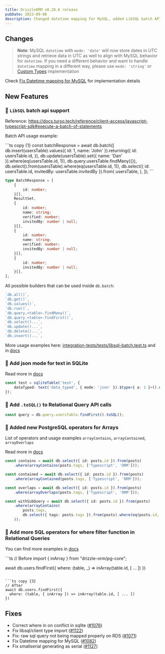 ```yaml
---
title: DrizzleORM v0.28.6 release
pubDate: 2023-09-06
description: Changed datetime mapping for MySQL, added LibSQL batch API support, added JSON mode for text in SQLite, added '.toSQL()' to Relational Query API calls, added new PostgreSQL operators for Arrays, added more SQL operators for the 'where' function in Relational Queries, and fixed bugs.
---
```


## Changes

> **Note**:
> MySQL `datetime` with `mode: 'date'` will now store dates in UTC strings and retrieve data in UTC as well to align with MySQL behavior for `datetime`. If you need a different behavior and want to handle `datetime` mapping in a different way, please use `mode: 'string'` or [Custom Types](https://orm.drizzle.team/docs/custom-types) implementation

Check [Fix Datetime mapping for MySQL](https://github.com/drizzle-team/drizzle-orm/pull/1082) for implementation details

## New Features

### 🎉 `LibSQL` batch api support

Reference: https://docs.turso.tech/reference/client-access/javascript-typescript-sdk#execute-a-batch-of-statements

Batch API usage example:

<Section>
```ts copy {1}
const batchResponse = await db.batch([
	db.insert(usersTable).values({ id: 1, name: 'John' }).returning({
		id: usersTable.id,
	}),
	db.update(usersTable).set({ name: 'Dan' }).where(eq(usersTable.id, 1)),
	db.query.usersTable.findMany({}),
	db.select().from(usersTable).where(eq(usersTable.id, 1)),
	db.select({ id: usersTable.id, invitedBy: usersTable.invitedBy }).from(
		usersTable,
	),
]);
```

```ts
type BatchResponse = [
	{
		id: number;
	}[],
	ResultSet,
	{
		id: number;
		name: string;
		verified: number;
		invitedBy: number | null;
	}[],
	{
		id: number;
		name: string;
		verified: number;
		invitedBy: number | null;
	}[],
	{
		id: number;
		invitedBy: number | null;
	}[],
];
```
</Section>

All possible builders that can be used inside `db.batch`:

```ts
`db.all()`,
`db.get()`,
`db.values()`,
`db.run()`,
`db.query.<table>.findMany()`,
`db.query.<table>.findFirst()`,
`db.select()...`,
`db.update()...`,
`db.delete()...`,
`db.insert()...`,
```

More usage examples here: [integration-tests/tests/libsql-batch.test.ts](https://github.com/drizzle-team/drizzle-orm/pull/1161/files#diff-17253895532e520545027dd48dcdbac2d69a5a49d594974e6d55d7502f89b838R248) and in [docs](https://orm.drizzle.team/docs/batch-api)

### 🎉 Add json mode for text in SQLite

Read more in [docs](https://orm.drizzle.team/docs/get-started-postgresql#http-proxy)

```ts copy {2}
const test = sqliteTable('test', {
	dataTyped: text('data_typed', { mode: 'json' }).$type<{ a: 1 }>().notNull(),
});
```

### 🎉 Add `.toSQL()` to Relational Query API calls

```ts copy {1}
const query = db.query.usersTable.findFirst().toSQL();
```

### 🎉 Added new PostgreSQL operators for Arrays

List of operators and usage examples
`arrayContains`, `arrayContained`, `arrayOverlaps`

Read more in [docs](https://orm.drizzle.team/docs/get-started-postgresql#http-proxy)

```ts copy {2,5,8,11,12,13,14}
const contains = await db.select({ id: posts.id }).from(posts)
	.where(arrayContains(posts.tags, ['Typescript', 'ORM']));

const contained = await db.select({ id: posts.id }).from(posts)
	.where(arrayContained(posts.tags, ['Typescript', 'ORM']));

const overlaps = await db.select({ id: posts.id }).from(posts)
	.where(arrayOverlaps(posts.tags, ['Typescript', 'ORM']));

const withSubQuery = await db.select({ id: posts.id }).from(posts)
	.where(arrayContains(
		posts.tags,
		db.select({ tags: posts.tags }).from(posts).where(eq(posts.id, 1)),
	));
```

### 🎉 Add more SQL operators for where filter function in Relational Queries

You can find more examples in [docs](https://orm.drizzle.team/docs/rqb#select-filters)

<Section>
```ts
// Before
import { inArray } from "drizzle-orm/pg-core";

await db.users.findFirst({
  where: (table, _) => inArray(table.id, [ ... ])
})
```

```ts copy {3}
// After
await db.users.findFirst({
  where: (table, { inArray }) => inArray(table.id, [ ... ])
})
```
</Section>

## Fixes

- Correct where in on conflict in sqlite ([#1076](https://github.com/drizzle-team/drizzle-orm/pull/1076))
- Fix libsql/client type import ([#1122](https://github.com/drizzle-team/drizzle-orm/pull/1122))
- Fix: raw sql query not being mapped properly on RDS ([#1071](https://github.com/drizzle-team/drizzle-orm/pull/1071))
- Fix Datetime mapping for MySQL ([#1082](https://github.com/drizzle-team/drizzle-orm/pull/1082))
- Fix smallserial generating as serial ([#1127](https://github.com/drizzle-team/drizzle-orm/pull/1127))
